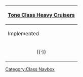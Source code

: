 {| class="mw-collapsible mw-collapsed wikitable" align=center
! [[:Category:Tone Class|Tone Class Heavy Cruisers]]
|-
! Implemented
|-
| align=center | {{ShipLink|Tone}}{{·}}{{ShipLink|Chikuma}}
|}<noinclude>[[Category:Class Navbox]]</noinclude>